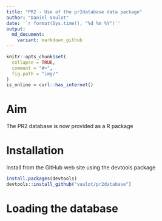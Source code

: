 ```yaml
---
title: "PR2 - Use of the pr2database data package"
author: "Daniel Vaulot"
date: '`r format(Sys.time(), "%d %m %Y")`'
output:
  md_document:
    variant: markdown_github
---
```


```r
knitr::opts_chunk$set(
  collapse = TRUE,
  comment = "#>",
  fig.path = "img/"
)
is_online = curl::has_internet()
```

# Aim

The PR2 database is now provided as a R package

# Installation

Install from the GitHub web site using the devtools package

```r
install.packages(devtools)
devtools::install_github("vaulot/pr2database")
```

# Loading the database


